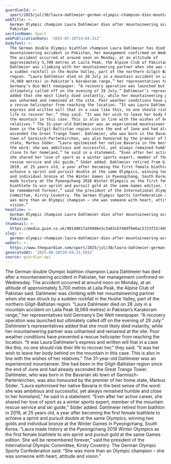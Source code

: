 ```yaml
---
guardianId: >-
  sport/2025/jul/30/laura-dahlmeier-german-olympic-champion-dies-mountaineering-accident-pakistan
webTitle: >-
  German Olympic champion Laura Dahlmeier dies after mountaineering accident in
  Pakistan
sectionName: Sport
webPublicationDate: '2025-07-30T14:04:31Z'
bodyText: >-
  The German double Olympic biathlon champion Laura Dahlmeier has died after a
  mountaineering accident in Pakistan, her management confirmed on Wednesday.
  The accident occurred at around noon on Monday, at an altitude of
  approximately 5,700 metres at Laila Peak, the Alpine Club of Pakistan said.
  Dahlmeier was climbing with her mountaineering partner when she was struck by
  a sudden rockfall in the Hushe Valley, part of the northern Gilgit-Baltistan
  region. “Laura Dahlmeier died on 28 July in a mountain accident on Laila Peak
  (6,069 metres) in Pakistan’s Karakoram range,” her representatives told
  Germany’s Die Welt newspaper. “A recovery operation was launched but
  ultimately called off on the evening of 29 July.” Dahlmeier’s representatives
  added that she most likely died instantly, while her mountaineering partner
  was unharmed and remained at the site. Poor weather conditions have prevented
  a rescue helicopter from reaching the location. “It was Laura Dahlmeier’s
  express and written will that in a case like this, no one should risk their
  life to recover her,” they said. “It was her wish to leave her body behind on
  the mountain in this case. This is also in line with the wishes of her
  relatives.” The 31-year-old Dahlmeier was an experienced mountaineer. She had
  been in the Gilgit-Baltistan region since the end of June and had already
  ascended the Great Trango Tower. Dahlmeier, who was born in the Bavarian ski
  town of Garmisch-Partenkirchen, was also honoured by the premier of her home
  state, Markus Söder. “Laura epitomised her native Bavaria in the best sense of
  the word: she was ambitious and successful, yet always remained humble and
  close to her homeland,” he said in a statement. “Even after her active career,
  she shared her love of sport as a winter sports expert, member of the mountain
  rescue service and ski guide,” Söder added. Dahlmeier retired from biathlon in
  2019, at 25 years old, a year after becoming the first female biathlete to
  achieve a sprint and pursuit double at the same Olympics, winning two golds
  and individual bronze at the Winter Games in Pyeongchang, South Korea. “Laura
  made history at the Pyeongchang 2018 Winter Olympics as the first female
  biathlete to win sprint and pursuit gold at the same Games edition. She will
  be remembered forever,” said the president of the International Olympic
  Committee, Kirsty Coventry. The German Olympic Sports Confederation said: “She
  was more than an Olympic champion – she was someone with heart, attitude and
  vision.”
headline: >-
  German Olympic champion Laura Dahlmeier dies after mountaineering accident in
  Pakistan
thumbnail: >-
  https://media.guim.co.uk/981d801fa59986e3c3a03c6740df0e6ac5723f33/469_143_3665_2934/500.jpg
slug: >-
  german-olympic-champion-laura-dahlmeier-dies-after-mountaineering-accident-in-pakistan
webUrl: >-
  https://www.theguardian.com/sport/2025/jul/30/laura-dahlmeier-german-olympic-champion-dies-mountaineering-accident-pakistan
generatedAt: '2025-08-28T20:04:33.593Z'
source: guardian-api
---
```

The German double Olympic biathlon champion Laura Dahlmeier has died after a mountaineering accident in Pakistan, her management confirmed on Wednesday. The accident occurred at around noon on Monday, at an altitude of approximately 5,700 metres at Laila Peak, the Alpine Club of Pakistan said. Dahlmeier was climbing with her mountaineering partner when she was struck by a sudden rockfall in the Hushe Valley, part of the northern Gilgit-Baltistan region. “Laura Dahlmeier died on 28 July in a mountain accident on Laila Peak (6,069 metres) in Pakistan’s Karakoram range,” her representatives told Germany’s Die Welt newspaper. “A recovery operation was launched but ultimately called off on the evening of 29 July.” Dahlmeier’s representatives added that she most likely died instantly, while her mountaineering partner was unharmed and remained at the site. Poor weather conditions have prevented a rescue helicopter from reaching the location. “It was Laura Dahlmeier’s express and written will that in a case like this, no one should risk their life to recover her,” they said. “It was her wish to leave her body behind on the mountain in this case. This is also in line with the wishes of her relatives.” The 31-year-old Dahlmeier was an experienced mountaineer. She had been in the Gilgit-Baltistan region since the end of June and had already ascended the Great Trango Tower. Dahlmeier, who was born in the Bavarian ski town of Garmisch-Partenkirchen, was also honoured by the premier of her home state, Markus Söder. “Laura epitomised her native Bavaria in the best sense of the word: she was ambitious and successful, yet always remained humble and close to her homeland,” he said in a statement. “Even after her active career, she shared her love of sport as a winter sports expert, member of the mountain rescue service and ski guide,” Söder added. Dahlmeier retired from biathlon in 2019, at 25 years old, a year after becoming the first female biathlete to achieve a sprint and pursuit double at the same Olympics, winning two golds and individual bronze at the Winter Games in Pyeongchang, South Korea. “Laura made history at the Pyeongchang 2018 Winter Olympics as the first female biathlete to win sprint and pursuit gold at the same Games edition. She will be remembered forever,” said the president of the International Olympic Committee, Kirsty Coventry. The German Olympic Sports Confederation said: “She was more than an Olympic champion – she was someone with heart, attitude and vision.”
